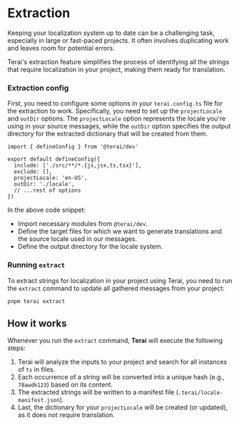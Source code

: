 
# Extraction

Keeping your localization system up to date can be a challenging task, especially in large or fast-paced projects. It often involves duplicating work and leaves room for potential errors.

Terai's extraction feature simplifies the process of identifying all the strings that require localization in your project, making them ready for translation.

<Steps>

### Extraction config

First, you need to configure some options in your `terai.config.ts` file for the extraction to work.
Specifically, you need to set up the `projectLocale` and `outDir` options. The `projectLocale` option represents the locale you're using in your source messages, while the `outDir` option specifies the output directory for the extracted dictionary that will be created from them.

```tsx
import { defineConfig } from '@terai/dev'

export default defineConfig({
  include: ['./src/**/*.{js,jsx,ts,tsx}'],
  exclude: [],
  projectLocale: 'en-US',
  outDir: './locale',
  // ...rest of options
})
```

In the above code snippet:

- Import necessary modules from `@terai/dev`.
- Define the target files for which we want to generate translations and the source locale used in our messages.
- Define the output directory for the locale system.

### Running `extract`

To extract strings for localization in your project using Terai, you need to run the `extract` command to
update all gathered messages from your project:

```sh
pnpm terai extract
```

</Steps>

## How it works

Whenever you run the `extract` command, **Terai** will execute the following steps:

1. Terai will analyze the inputs to your project and search for all instances of `ts` in files.
2. Each occurrence of a string will be converted into a unique hash (e.g., `78awdk123`) based on its content.
3. The extracted strings will be written to a manifest file (`.terai/locale-manifest.json`).
4. Last, the dictionary for your `projectLocale` will be created (or updated), as it does not require translation.
